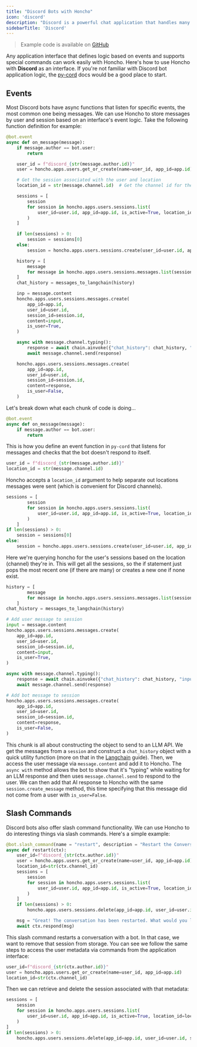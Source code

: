```yaml
---
title: "Discord Bots with Honcho"
icon: 'discord'
description: "Discord is a powerful chat application that handles many UI complications"
sidebarTitle: 'Discord'
---
```


> Example code is available on [GitHub](https://github.com/plastic-labs/honcho-python/blob/main/examples/discord/roast-bot/main.py)

Any application interface that defines logic based on events and supports
special commands can work easily with Honcho. Here's how to use Honcho with
**Discord** as an interface. If you're not familiar with Discord bot
application logic, the [py-cord](https://pycord.dev/) docs would be a good
place to start. 

## Events

Most Discord bots have async functions that listen for specific events, the most common one being messages. We can use Honcho to store messages by user and session based on an interface's event logic. Take the following function definition for example:
```python
@bot.event
async def on_message(message):
    if message.author == bot.user:
        return

    user_id = f"discord_{str(message.author.id)}"
    user = honcho.apps.users.get_or_create(name=user_id, app_id=app.id)

    # Get the session associated with the user and location
    location_id = str(message.channel.id)  # Get the channel id for the message

    sessions = [
        session
        for session in honcho.apps.users.sessions.list(
            user_id=user.id, app_id=app.id, is_active=True, location_id=location_id
        )
    ]

    if len(sessions) > 0:
        session = sessions[0]
    else:
        session = honcho.apps.users.sessions.create(user_id=user.id, app_id=app.id, location_id=location_id)

    history = [
        message
        for message in honcho.apps.users.sessions.messages.list(session_id=session.id, app_id=app.id, user_id=user.id)
    ]
    chat_history = messages_to_langchain(history)

    inp = message.content
    honcho.apps.users.sessions.messages.create(
        app_id=app.id,
        user_id=user.id,
        session_id=session.id,
        content=input,
        is_user=True,
    )

    async with message.channel.typing():
        response = await chain.ainvoke({"chat_history": chat_history, "input": inp})
        await message.channel.send(response)

    honcho.apps.users.sessions.messages.create(
        app_id=app.id,
        user_id=user.id,
        session_id=session.id,
        content=response,
        is_user=False,
    )
```

Let's break down what each chunk of code is doing...
```python
@bot.event
async def on_message(message):
    if message.author == bot.user:
        return
```

This is how you define an event function in `py-cord` that listens for messages and checks that the bot doesn't respond to itself.

```python
user_id = f"discord_{str(message.author.id)}"
location_id = str(message.channel.id)
```

Honcho accepts a `location_id` argument to help separate out locations messages were sent (which is convenient for Discord channels).  

```python
sessions = [
        session
        for session in honcho.apps.users.sessions.list(
            user_id=user.id, app_id=app.id, is_active=True, location_id=location_id
        )
    ]
if len(sessions) > 0:
    session = sessions[0]
else:
    session = honcho.apps.users.sessions.create(user_id=user.id, app_id=app.id, location_id=location_id)
```

Here we're querying honcho for the user's sessions based on the location (channel) they're in. This will get all the sessions, so the if statement just pops the most recent one (if there are many) or creates a new one if none exist.

```python
history = [
        message
        for message in honcho.apps.users.sessions.messages.list(session_id=session.id, app_id=app.id, user_id=user.id)
    ]
chat_history = messages_to_langchain(history)

# Add user message to session
input = message.content
honcho.apps.users.sessions.messages.create(
    app_id=app.id,
    user_id=user.id,
    session_id=session.id,
    content=input,
    is_user=True,
)

async with message.channel.typing():
    response = await chain.ainvoke({"chat_history": chat_history, "input": inp})
    await message.channel.send(response)

# Add bot message to session
honcho.apps.users.sessions.messages.create(
    app_id=app.id,
    user_id=user.id,
    session_id=session.id,
    content=response,
    is_user=False,
)
```

This chunk is all about constructing the object to send to an LLM API. We get
the messages from a `session` and construct a `chat_history` object with a
quick utility function (more on that in the [Langchain](./langchain) guide).
Then, we access the user message via `message.content` and add it to Honcho.
The `async with` method allows the bot to show that it's "typing" while waiting
for an LLM response and then uses `message.channel.send` to respond to the
user. We can then add that AI response to Honcho with the same
`session.create_message` method, this time specifying that this message did not
come from a user with `is_user=False`.

## Slash Commands

Discord bots also offer slash command functionality. We can use Honcho to do
interesting things via slash commands. Here's a simple example:

```python
@bot.slash_command(name = "restart", description = "Restart the Conversation")
async def restart(ctx):
    user_id=f"discord_{str(ctx.author.id)}"
    user = honcho.apps.users.get_or_create(name=user_id, app_id=app.id)
    location_id=str(ctx.channel_id)
    sessions = [
        session
        for session in honcho.apps.users.sessions.list(
            user_id=user.id, app_id=app.id, is_active=True, location_id=location_id
        )
    ]
    if len(sessions) > 0:
        honcho.apps.users.sessions.delete(app_id=app.id, user_id=user.id, session_id=sessions[0].id)

    msg = "Great! The conversation has been restarted. What would you like to talk about?"
    await ctx.respond(msg)
```

This slash command restarts a conversation with a bot. In that case, we want to remove that session from storage. You can see we follow the same steps to access the user metadata via commands from the application interface:
```python
user_id=f"discord_{str(ctx.author.id)}"
user = honcho.apps.users.get_or_create(name=user_id, app_id=app.id)
location_id=str(ctx.channel_id)
```
Then we can retrieve and delete the session associated with that metadata:
```python
sessions = [
    session
    for session in honcho.apps.users.sessions.list(
        user_id=user.id, app_id=app.id, is_active=True, location_id=location_id
    )
]
if len(sessions) > 0:
    honcho.apps.users.sessions.delete(app_id=app.id, user_id=user.id, session_id=sessions[0].id)
```

